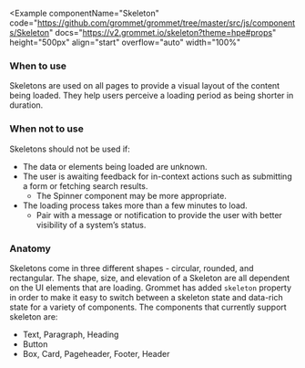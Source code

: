 
<Example
  componentName="Skeleton"
  code="https://github.com/grommet/grommet/tree/master/src/js/components/Skeleton"
  docs="https://v2.grommet.io/skeleton?theme=hpe#props"
  height="500px"
  align="start"
  overflow="auto"
  width="100%"
>
  <DashBoardSkeletonExample />
</Example>

### When to use
Skeletons are used on all pages to provide a visual layout of the content being loaded.  They help users perceive a loading period as being shorter in duration.

### When not to use
Skeletons should not be used if:
- The data or elements being loaded are unknown.
- The user is awaiting feedback for in-context actions such as submitting a form or fetching search results.
  - The Spinner component may be more appropriate.
- The loading process takes more than a few minutes to load.
  - Pair with a message or notification to provide the user with better visibility of a system’s status.

### Anatomy

<Example plain>
  <SkeletonAnatomy />
</Example>


Skeletons come in three different shapes - circular, rounded, and rectangular. The shape, size, and elevation of a Skeleton are all dependent on the UI elements that are loading. 
Grommet has added `skeleton` property in order to make it easy to switch between a skeleton state and data-rich state for a variety of components.
The components that currently support skeleton are:
- Text, Paragraph, Heading
- Button
- Box, Card, Pageheader, Footer, Header
